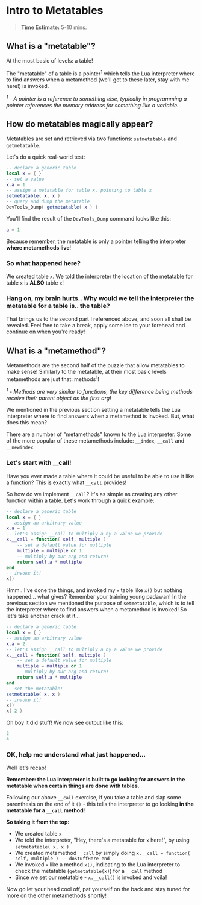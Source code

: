 # Intro to Metatables

> **Time Estimate:** 5-10 mins.

## What is a "metatable"?

At the most basic of levels: a table!

The "metatable" of a table is a pointer<sup>1</sup> which tells the Lua interpreter where to find answers when a metamethod (we'll get to these later, stay with me here!) is invoked.

*<sup>1</sup> - A pointer is a reference to something else, typically in programming a pointer references the memory address for something like a variable.*

## How do metatables magically appear?

Metatables are set and retrieved via two functions: `setmetatable` and `getmetatable`.

Let's do a quick real-world test:
```lua
-- declare a generic table
local x = { }
-- set a value
x.a = 1
-- assign a metatable for table x, pointing to table x
setmetatable( x, x )
-- query and dump the metatable
DevTools_Dump( getmetatable( x ) )
```

You'll find the result of the `DevTools_Dump` command looks like this:
```lua
a = 1
```

Because remember, the metatable is only a pointer telling the interpreter **where metamethods live**!

### So what happened here?

We created table `x`. We told the interpreter the location of the metatable for table `x` is **ALSO** table `x`!

### Hang on, my brain hurts.. Why would we tell the interpreter the metatable for a table is.. the table?

That brings us to the second part I referenced above, and soon all shall be revealed. Feel free to take a break, apply some ice to your forehead and continue on when you're ready!

## What is a "metamethod"?

Metamethods are the second half of the puzzle that allow metatables to make sense! Similarly to the metatable, at their most basic levels metamethods are just that: methods<sup>1</sup>!

*<sup>1</sup> - Methods are very similar to functions, the key difference being methods receive their parent object as the first arg!*

We mentioned in the previous section setting a metatable tells the Lua interpreter where to find answers when a metamethod is invoked. But, what does this mean?

There are a number of "metamethods" known to the Lua interpreter. Some of the more popular of these metamethods include: `__index`, `__call` and `__newindex`.

### Let's start with __call!

Have you ever made a table where it could be useful to be able to use it like a function? This is exactly what `__call` provides!

So how do we implement `__call`? It's as simple as creating any other function within a table. Let's work through a quick example:
```lua
-- declare a generic table
local x = { }
-- assign an arbitrary value
x.a = 1
-- let's assign __call to multiply a by a value we provide
x.__call = function( self, multiple )
    -- set a default value for multiple
    multiple = multiple or 1
    -- multiply by our arg and return!
    return self.a * multiple
end
-- invoke it!
x()
```

Hmm.. I've done the things, and invoked my `x` table like `x()` but nothing happened... what gives? Remember your training young padawan! In the previous section we mentioned the purpose of `setmetatable`, which is to tell the interpreter where to find answers when a metamethod is invoked! So let's take another crack at it...
```lua
-- declare a generic table
local x = { }
-- assign an arbitrary value
x.a = 2
-- let's assign __call to multiply a by a value we provide
x.__call = function( self, multiple )
    -- set a default value for multiple
    multiple = multiple or 1
    -- multiply by our arg and return!
    return self.a * multiple
end
-- set the metatable!
setmetatable( x, x )
-- invoke it!
x()
x( 2 )
```

Oh boy it did stuff! We now see output like this:
```lua
2
4
```

### OK, help me understand what just happened...

Well let's recap!

**Remember: the Lua interpreter is built to go looking for answers in the metatable when certain things are done with tables.**

Following our above `__call` exercise, if you take a table and slap some parenthesis on the end of it `()` - this tells the interpreter to go looking **in the metatable for a `__call` method**!

**So taking it from the top:**
* We created table `x`
* We told the interpreter, "Hey, there's a metatable for `x` here!", by using `setmetatable( x, x )`
* We created metamethod `__call` by simply doing `x.__call = function( self, multiple ) -- doStuffHere end`
* We invoked `x` like a method `x()`, indicating to the Lua interpreter to check the metatable (`getmetatable(x)`) for a `__call` method
* Since we set our metatable - `x.__call()` is invoked and voila!

Now go let your head cool off, pat yourself on the back and stay tuned for more on the other metamethods shortly!
